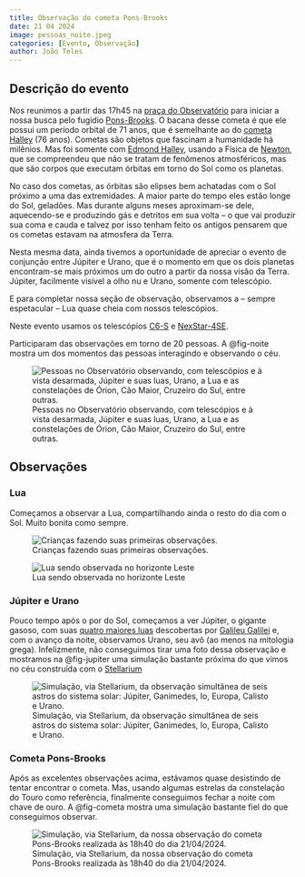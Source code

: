 ```yaml
---
title: Observação do cometa Pons-Brooks
date: 21 04 2024
image: pessoas_noite.jpeg
categories: [Evento, Observação]
author: João Teles
---
```


## Descrição do evento

Nos reunimos a partir das 17h45 na [praça do Observatório]({{< var loc.localizacao >}}) para iniciar a nossa busca pelo fugidio [Pons-Brooks](https://pt.wikipedia.org/wiki/12P/Pons-Brooks){.external}. O bacana desse cometa é que ele possui um período orbital de 71 anos, que é semelhante ao do [cometa Halley](https://pt.wikipedia.org/wiki/Cometa_Halley){.external} (76 anos). Cometas são objetos que fascinam a humanidade há milênios. Mas foi somente com [Edmond Halley](https://pt.wikipedia.org/wiki/Edmond_Halley){.external}, usando a Física de [Newton](https://pt.wikipedia.org/wiki/Isaac_Newton){.external}, que se compreendeu que não se tratam de fenômenos atmosféricos, mas que são corpos que executam órbitas em torno do Sol como os planetas.

No caso dos cometas, as órbitas são elipses bem achatadas com o Sol próximo a uma das extremidades. A maior parte do tempo eles estão longe do Sol, geladões. Mas durante alguns meses aproximam-se dele, aquecendo-se e produzindo gás e detritos em sua volta -- o que vai produzir sua coma e cauda e talvez por isso tenham feito os antigos pensarem que os cometas estavam na atmosfera da Terra.

Nesta mesma data, ainda tivemos a oportunidade de apreciar o evento de conjunção entre Júpiter e Urano, que é o momento em que os dois planetas encontram-se mais próximos um do outro a partir da nossa visão da Terra. Júpiter, facilmente visível a olho nu e Urano, somente com telescópio.

E para completar nossa seção de observação, observamos a -- sempre espetacular -- Lua quase cheia com nossos telescópios.

Neste evento usamos os telescópios [C6-S](/acervo/itens/c6-s/c6s.qmd) e [NexStar-4SE](/acervo/itens/nexstar4se/nexstar4se.qmd).

Participaram das observações em torno de 20 pessoas. A @fig-noite mostra um dos momentos das pessoas interagindo e observando o céu.

![Pessoas no Observatório observando, com telescópios e à vista desarmada, Júpiter e suas luas, Urano, a Lua e as constelações de Órion, Cão Maior, Cruzeiro do Sul, entre outras.](pessoas_noite.jpeg){#fig-noite .preview-image}

## Observações


### Lua

Começamos a observar a Lua, compartilhando ainda o resto do dia com o Sol. Muito bonita como sempre.

![Crianças fazendo suas primeiras observações.](criancas_telescopio.jpeg)

![Lua sendo observada no horizonte Leste](observacao_lua_dia.jpeg)

### Júpiter e Urano

Pouco tempo após o por do Sol, começamos a ver Júpiter, o gigante gasoso, com suas [quatro maiores luas](https://pt.wikipedia.org/wiki/Luas_de_Galileu) descobertas por [Galileu Galilei](https://pt.wikipedia.org/wiki/Galileu_Galilei) e, com o avanço da noite, observamos Urano, seu avô (ao menos na mitologia grega). Infelizmente, não conseguimos tirar uma foto dessa observação e mostramos na @fig-jupiter uma simulação bastante próxima do que vimos no céu construída com o [Stellarium](https://stellarium.org/pt/){.external}

![Simulação, via Stellarium, da observação simultânea de seis astros do sistema solar: Júpiter, Ganimedes, Io, Europa, Calisto e Urano.](jupiter_luas_urano.jpg){#fig-jupiter}

### Cometa Pons-Brooks

Após as excelentes observações acima, estávamos quase desistindo de tentar encontrar o cometa. Mas, usando algumas estrelas da constelação do Touro como referência, finalmente conseguimos fechar a noite com chave de ouro. A @fig-cometa mostra uma simulação bastante fiel do que conseguimos observar.

![Simulação, via Stellarium, da nossa observação do cometa Pons-Brooks realizada às 18h40 do dia 21/04/2024.](pons-brooks-observacao.jpg){#fig-cometa}